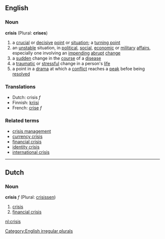 ==English==
=== Noun ===
'''crisis''' (Plural: '''crises''')
#a [[crucial]] or [[decisive]] [[point]] or [[situation]]; a [[turning point]]
#an [[unstable]] situation, in [[political]], [[social]], [[economic]] or [[military]] [[affair]]s, especially one involving an [[impending]] [[abrupt]] [[change]]
#a [[sudden]] change in the [[course]] of a [[disease]]
#a [[traumatic]] or [[stressful]] change in a person's [[life]]
#a point in a [[drama]] at which a [[conflict]] reaches a [[peak]] befoe being [[resolved]]

===Translations===
*Dutch: crisis ''f''
*Finnish: [[kriisi]]
*French: [[crise]] ''f''

===Related terms===
*[[crisis management]]
*[[currency crisis]]
*[[financial crisis]]
*[[identity crisis]]
*[[international crisis]]

[[Category:English irregular plurals]]

----
==Dutch==
===Noun===
'''crisis''' ''f'' (Plural: [[crisissen]])

# [[crisis]]
# [[financial crisis]]

[[nl:crisis]]